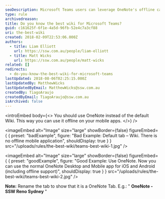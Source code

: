 ```yaml
---
seoDescription: Microsoft Teams users can leverage OneNote's offline capabilities through its native mobile app, ensuring seamless collaboration regardless of internet connectivity.
type: rule
archivedreason:
title: Do you know the best wiki for Microsoft Teams?
guid: c161625f-6f1e-4a5d-96fb-52e4c7a3cf88
uri: the-best-wiki
created: 2018-02-09T22:53:06.000Z
authors:
  - title: Liam Elliott
    url: https://ssw.com.au/people/liam-elliott
  - title: Matt Wicks
    url: https://ssw.com.au/people/matt-wicks
related: []
redirects:
  - do-you-know-the-best-wiki-for-microsoft-teams
lastUpdated: 2018-08-06T02:25:15.000Z
lastUpdatedBy: MatthewWicks
lastUpdatedByEmail: MatthewWicks@ssw.com.au
createdBy: TiagoAraujo
createdByEmail: TiagoAraujo@ssw.com.au
isArchived: false
---
```


<introEmbed
  body={<>
You should use OneNote instead of the default Wiki. This way you can use it offline on your mobile apps.
  </>}
/>

<imageEmbed
  alt="Image"
  size="large"
  showBorder={false}
  figureEmbed={ {
    preset: "badExample",
    figure: "Bad Example: Default tab – Wiki. There is no offline mobile application",
    shouldDisplay: true
  } }
  src="/uploads/rules/the-best-wiki/teams-best-wiki-1.jpg"
/>


<imageEmbed
  alt="Image"
  size="large"
  showBorder={false}
  figureEmbed={ {
    preset: "goodExample",
    figure: "Good Example: Use OneNote. Now you can use the normal OneNote Desktop and Mobile app for iOS and Android (including offline support)",
    shouldDisplay: true
  } }
  src="/uploads/rules/the-best-wiki/teams-best-wiki-2.jpg"
/>


**Note:** Rename the tab to show that it is a OneNote Tab. E.g.: " **OneNote - SSW Reno Sydney** "
